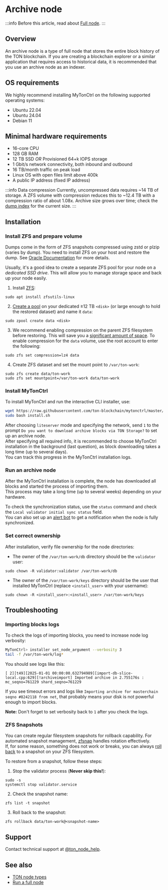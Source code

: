 
# Archive node

:::info
Before this article, read about [Full node](/v3/guidelines/nodes/running-nodes/full-node).
:::

## Overview

An archive node is a type of full node that stores the entire block history of the TON blockchain. If you are creating a blockchain explorer or a similar application that requires access to historical data, it is recommended that you use an archive node as an indexer.

## OS requirements

We highly recommend installing MyTonCtrl on the following supported operating systems:

- Ubuntu 22.04
- Ubuntu 24.04
- Debian 11

## Minimal hardware requirements

- 16-core CPU
- 128 GB RAM
- 12 TB SSD _OR_ Provisioned 64+k IOPS storage
- 1 Gbit/s network connectivity, both inbound and outbound
- 16 TB/month traffic on peak load
- Linux OS with open files limit above 400k
- A public IP address (fixed IP address)

:::info Data compression
Currently, uncompressed data requires ~14 TB of storage. A ZFS volume with compression reduces this to ~12.4 TB with a compression ratio of about 1.08x. Archive size grows over time; check the [dump index](https://archival-dump.ton.org/) for the current size.
:::

## Installation

### Install ZFS and prepare volume

Dumps come in the form of ZFS snapshots compressed using zstd or plzip (varies by dump). You need to install ZFS on your host and restore the dump. See [Oracle Documentation](https://docs.oracle.com/cd/E23824_01/html/821-1448/gavvx.html#scrolltoc) for more details.

Usually, it's a good idea to create a separate ZFS pool for your node on a _dedicated SSD drive_. This will allow you to manage storage space and back up your node easily.

1. Install [ZFS](https://ubuntu.com/tutorials/setup-zfs-storage-pool#1-overview):

```shell
sudo apt install zfsutils-linux
```

2. [Create a pool](https://ubuntu.com/tutorials/setup-zfs-storage-pool#3-creating-a-zfs-pool) on your dedicated ≥12 TB `<disk>` (or large enough to hold the restored dataset) and name it `data`:

```shell
sudo zpool create data <disk>
```

3. We recommend enabling compression on the parent ZFS filesystem before restoring. This will save you a [significant amount of space](https://www.servethehome.com/the-case-for-using-zfs-compression/). To enable compression for the `data` volume, use the root account to enter the following:

```shell
sudo zfs set compression=lz4 data
```

4. Create ZFS dataset and set the mount point to `/var/ton-work`:

```shell
sudo zfs create data/ton-work
sudo zfs set mountpoint=/var/ton-work data/ton-work
```

### Install MyTonCtrl

To install MyTonCtrl and run the interactive CLI installer, use:

```bash
wget https://raw.githubusercontent.com/ton-blockchain/mytonctrl/master/scripts/install.sh
sudo bash install.sh
```

After choosing `liteserver` mode and specifying the network, send `1` to the prompt `Do you want to download archive blocks via TON Storage?` to set up an archive node.  
After specifying all required info, it is recommended to choose MyTonCtrl installation in the background (last question), as block downloading takes a long time (up to several days).  
You can track this progress in the MyTonCtrl installation logs.

### Run an archive node

After the MyTonCtrl installation is complete, the node has downloaded all blocks and started the process of importing them.  
This process may take a long time (up to several weeks) depending on your hardware.

To check the synchronization status, use the `status` command and check the `Local validator initial sync status` field.  
You can also set up an [alert bot](/v3/guidelines/nodes/maintenance-guidelines/mytonctrl-private-alerting) to get a notification when the node is fully synchronized.

### Set correct ownership

After installation, verify file ownership for the node directories:

- The owner of the `/var/ton-work/db` directory should be the `validator` user:

```shell
sudo chown -R validator:validator /var/ton-work/db
```

- The owner of the `/var/ton-work/keys` directory should be the user that installed MyTonCtrl (replace `<install_user>` with your username):

```shell
sudo chown -R <install_user>:<install_user> /var/ton-work/keys
```

## Troubleshooting

### Importing blocks logs

To check the logs of importing blocks, you need to increase node log verbosity:

```bash
MyTonCtrl> installer set_node_argument --verbosity 3
tail -f /var/ton-work/log*
```

You should see logs like this:

```text
[ 2][t49][2025-01-01 00:00:00.632794989][import-db-slice-local.cpp:629][!archiveimport] Imported archive in 2.755176s : mc_seqno=761229 shard_seqno=761229
```

If you see timeout errors and logs like `Importing archive for masterchain seqno #8242118 from net`, that probably means your disk is not powerful enough to import blocks.

**Note:** Don't forget to set verbosity back to `1` after you check the logs.

### ZFS Snapshots

You can create regular filesystem snapshots for rollback capability. For automated snapshot management, [zfsnap](https://www.zfsnap.org/docs.html) handles rotation effectively.  
If, for some reason, something does not work or breaks, you can always [roll back](https://docs.oracle.com/cd/E23824_01/html/821-1448/gbciq.html#gbcxk) to a snapshot on your ZFS filesystem.

To restore from a snapshot, follow these steps:

1. Stop the validator process (**Never skip this!**):

```shell
sudo -s
systemctl stop validator.service
```

2. Check the snapshot name:

```shell
zfs list -t snapshot
```

3. Roll back to the snapshot:

```shell
zfs rollback data/ton-work@<snapshot-name>
```

## Support

Contact technical support at [@ton_node_help](https://t.me/ton_node_help).

## See also

- [TON node types](/v3/documentation/infra/nodes/node-types)
- [Run a full node](/v3/guidelines/nodes/running-nodes/full-node)

<Feedback />
